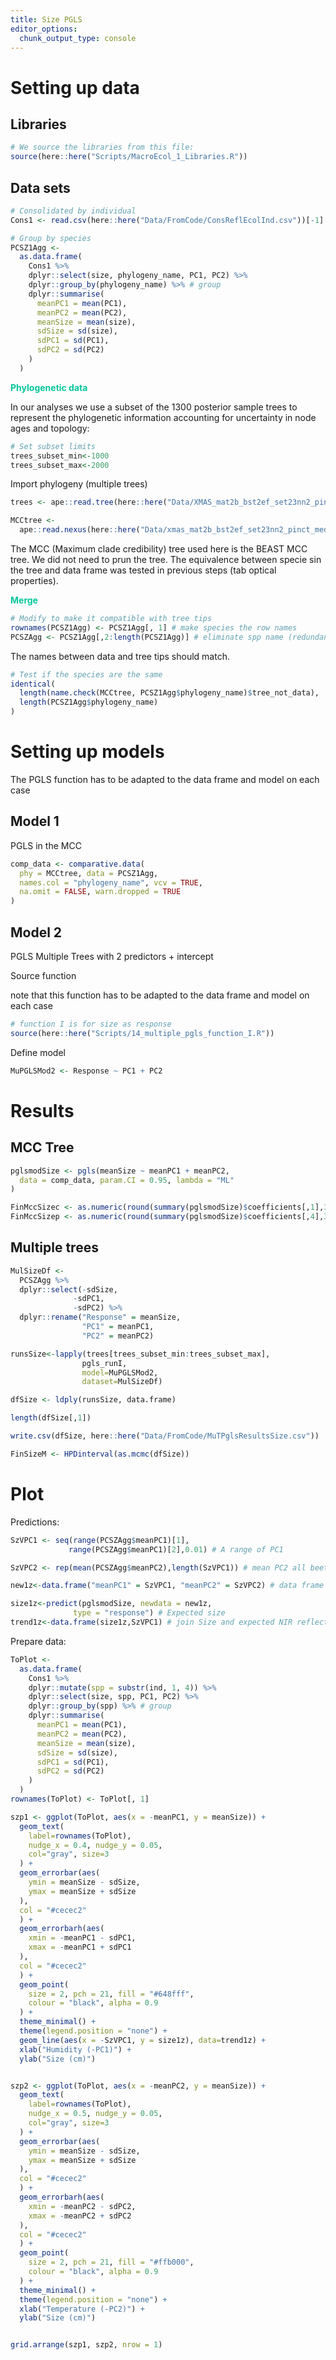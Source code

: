 ```yaml
---
title: Size PGLS
editor_options: 
  chunk_output_type: console
---
```


# Setting up data

## Libraries

```r
# We source the libraries from this file:
source(here::here("Scripts/MacroEcol_1_Libraries.R"))
```

## Data sets

```r
# Consolidated by individual
Cons1 <- read.csv(here::here("Data/FromCode/ConsReflEcolInd.csv"))[-1]

# Group by species
PCSZ1Agg <-
  as.data.frame(
    Cons1 %>%
    dplyr::select(size, phylogeny_name, PC1, PC2) %>%
    dplyr::group_by(phylogeny_name) %>% # group
    dplyr::summarise(
      meanPC1 = mean(PC1),
      meanPC2 = mean(PC2),
      meanSize = mean(size),
      sdSize = sd(size),
      sdPC1 = sd(PC1),
      sdPC2 = sd(PC2)
    )
  )
```

<span style="color: #04C799"> **Phylogenetic data** </span>  <br/>

In our analyses we use a subset of the 1300 posterior sample trees to represent the phylogenetic information accounting for uncertainty in node ages and topology:

```r
# Set subset limits
trees_subset_min<-1000
trees_subset_max<-2000
```

Import phylogeny (multiple trees)

```r
trees <- ape::read.tree(here::here("Data/XMAS_mat2b_bst2ef_set23nn2_pinct.nwk"))

MCCtree <- 
  ape::read.nexus(here::here("Data/xmas_mat2b_bst2ef_set23nn2_pinct_med.tre"))
```

The MCC (Maximum clade credibility) tree used here is the BEAST MCC tree. We did not need to prun the tree. The equivalence between specie sin the tree and data frame was tested in previous steps (tab optical properties). 

<span style="color: #04C799"> **Merge** </span>  <br/>

```r
# Modify to make it compatible with tree tips
rownames(PCSZ1Agg) <- PCSZ1Agg[, 1] # make species the row names
PCSZAgg <- PCSZ1Agg[,2:length(PCSZ1Agg)] # eliminate spp name (redundant)
```

The names between data and tree tips should match. 

```r
# Test if the species are the same
identical(
  length(name.check(MCCtree, PCSZ1Agg$phylogeny_name)$tree_not_data),
  length(PCSZ1Agg$phylogeny_name)
)
```

# Setting up models

The PGLS function has to be adapted to the data frame and model on each case

## Model 1

PGLS in the MCC

```r
comp_data <- comparative.data(
  phy = MCCtree, data = PCSZ1Agg,
  names.col = "phylogeny_name", vcv = TRUE,
  na.omit = FALSE, warn.dropped = TRUE
)
```

## Model 2

PGLS Multiple Trees with 2 predictors + intercept

Source function

note that this function has to be adapted to the data frame and model on each case

```r
# function I is for size as response
source(here::here("Scripts/14_multiple_pgls_function_I.R"))
```

Define model

```r
MuPGLSMod2 <- Response ~ PC1 + PC2
```

# Results

## MCC Tree

```r
pglsmodSize <- pgls(meanSize ~ meanPC1 + meanPC2,
  data = comp_data, param.CI = 0.95, lambda = "ML"
)

FinMccSizec <- as.numeric(round(summary(pglsmodSize)$coefficients[,1],3))
FinMccSizep <- as.numeric(round(summary(pglsmodSize)$coefficients[,4],3)) 
```

## Multiple trees

```r
MulSizeDf <-
  PCSZAgg %>%
  dplyr::select(-sdSize,
              -sdPC1,
              -sdPC2) %>% 
  dplyr::rename("Response" = meanSize,
                "PC1" = meanPC1,
                "PC2" = meanPC2)

runsSize<-lapply(trees[trees_subset_min:trees_subset_max],
                pgls_runI,
                model=MuPGLSMod2,
                dataset=MulSizeDf) 

dfSize <- ldply(runsSize, data.frame)

length(dfSize[,1])

write.csv(dfSize, here::here("Data/FromCode/MuTPglsResultsSize.csv"))

FinSizeM <- HPDinterval(as.mcmc(dfSize))
```

# Plot

Predictions:

```r
SzVPC1 <- seq(range(PCSZAgg$meanPC1)[1],
             range(PCSZAgg$meanPC1)[2],0.01) # A range of PC1

SzVPC2 <- rep(mean(PCSZAgg$meanPC2),length(SzVPC1)) # mean PC2 all beetles 

new1z<-data.frame("meanPC1" = SzVPC1, "meanPC2" = SzVPC2) # data frame

size1z<-predict(pglsmodSize, newdata = new1z, 
              type = "response") # Expected size
trend1z<-data.frame(size1z,SzVPC1) # join Size and expected NIR reflectance
```

Prepare data:

```r
ToPlot <-
  as.data.frame(
    Cons1 %>%
    dplyr::mutate(spp = substr(ind, 1, 4)) %>% 
    dplyr::select(size, spp, PC1, PC2) %>%
    dplyr::group_by(spp) %>% # group
    dplyr::summarise(
      meanPC1 = mean(PC1),
      meanPC2 = mean(PC2),
      meanSize = mean(size),
      sdSize = sd(size),
      sdPC1 = sd(PC1),
      sdPC2 = sd(PC2)
    )
  )
rownames(ToPlot) <- ToPlot[, 1]
```

```r
szp1 <- ggplot(ToPlot, aes(x = -meanPC1, y = meanSize)) +
  geom_text(
    label=rownames(ToPlot), 
    nudge_x = 0.4, nudge_y = 0.05,
    col="gray", size=3
  ) +
  geom_errorbar(aes(
    ymin = meanSize - sdSize,
    ymax = meanSize + sdSize
  ),
  col = "#cecec2"
  ) +
  geom_errorbarh(aes(
    xmin = -meanPC1 - sdPC1,
    xmax = -meanPC1 + sdPC1
  ),
  col = "#cecec2"
  ) +
  geom_point(
    size = 2, pch = 21, fill = "#648fff",
    colour = "black", alpha = 0.9
  ) +
  theme_minimal() +
  theme(legend.position = "none") +
  geom_line(aes(x = -SzVPC1, y = size1z), data=trend1z) +
  xlab("Humidity (-PC1)") +
  ylab("Size (cm)")


szp2 <- ggplot(ToPlot, aes(x = -meanPC2, y = meanSize)) +
  geom_text(
    label=rownames(ToPlot), 
    nudge_x = 0.5, nudge_y = 0.05,
    col="gray", size=3
  ) +
  geom_errorbar(aes(
    ymin = meanSize - sdSize,
    ymax = meanSize + sdSize
  ),
  col = "#cecec2"
  ) +
  geom_errorbarh(aes(
    xmin = -meanPC2 - sdPC2,
    xmax = -meanPC2 + sdPC2
  ),
  col = "#cecec2"
  ) +
  geom_point(
    size = 2, pch = 21, fill = "#ffb000",
    colour = "black", alpha = 0.9
  ) +
  theme_minimal() +
  theme(legend.position = "none") +
  xlab("Temperature (-PC2)") +
  ylab("Size (cm)")


grid.arrange(szp1, szp2, nrow = 1)
```